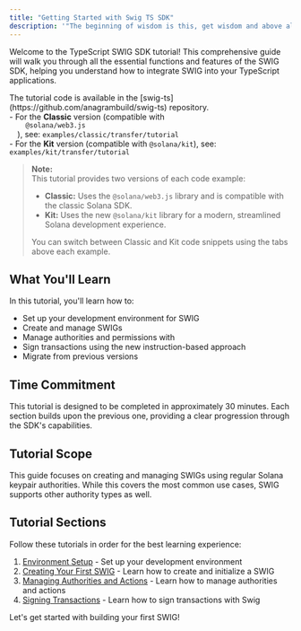 ```yaml
---
title: "Getting Started with Swig TS SDK"
description: '"The beginning of wisdom is this, get wisdom and above all get knowledge" - Solomon'
---
```


Welcome to the TypeScript SWIG SDK tutorial! This comprehensive guide will walk you through all the essential functions and features of the SWIG SDK, helping you understand how to integrate SWIG into your TypeScript applications.

<Tip>
  The tutorial code is available in the
  [swig-ts](https://github.com/anagrambuild/swig-ts) repository.
  <br />- For the <b>Classic</b> version (compatible with <code>
    @solana/web3.js
  </code>), see: <code>examples/classic/transfer/tutorial</code>
  <br />- For the <b>Kit</b> version (compatible with <code>@solana/kit</code>),
  see: <code>examples/kit/transfer/tutorial</code>
</Tip>

> **Note:**  
> This tutorial provides two versions of each code example:
>
> - **Classic:** Uses the `@solana/web3.js` library and is compatible with the classic Solana SDK.
> - **Kit:** Uses the new `@solana/kit` library for a modern, streamlined Solana development experience.
>
> You can switch between Classic and Kit code snippets using the tabs above each example.

## What You'll Learn

In this tutorial, you'll learn how to:

- Set up your development environment for SWIG
- Create and manage SWIGs
- Manage authorities and permissions with
- Sign transactions using the new instruction-based approach
- Migrate from previous versions

## Time Commitment

This tutorial is designed to be completed in approximately 30 minutes. Each section builds upon the previous one, providing a clear progression through the SDK's capabilities.

## Tutorial Scope

This guide focuses on creating and managing SWIGs using regular Solana keypair authorities. While this covers the most common use cases, SWIG supports other authority types as well.

## Tutorial Sections

Follow these tutorials in order for the best learning experience:

1. [Environment Setup](./env) - Set up your development environment
2. [Creating Your First SWIG](./create) - Learn how to create and initialize a SWIG
3. [Managing Authorities and Actions](./managing_authorities) - Learn how to manage authorities and actions
4. [Signing Transactions](./sign) - Learn how to sign transactions with Swig

Let's get started with building your first SWIG!
